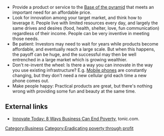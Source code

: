 *Provide a product or service to the [[Base of the pyramid]] that meets an important need for an affordable price. 
*Look for innovation among your target market, and think how to leverage it. People live with limited resources every day, and largely the same drives and desires (food, health, shelter, love, fun communication) regardless of their income. People can be very inventive in meeting those needs. 
*Be patient: Investors may need to wait for years while products become affordable, and eventually reach a large scale. But when this happens, the payoff can be huge, and the successful may then be well entrenched in a large market which is growing wealthier. 
*Don't re-invent the wheel: Is there a way you can innovate in the way you use existing infrastructure? E.g. [[Mobile phones]] are constantly changing, but they don't need a new cellular grid each time a new phone comes out. 
*Make people happy: Practical products are great, but there's nothing wrong with providing some fun and beauty at the same time.

== External links  ==

*[http://www.tonic.com/article/innovative-strategies-business-can-end-global-poverty/ Innovate Today: 8 Ways Business Can End Poverty], tonic.com.

[[Category:Business]]
[[Category:Eradicating poverty through profit]]